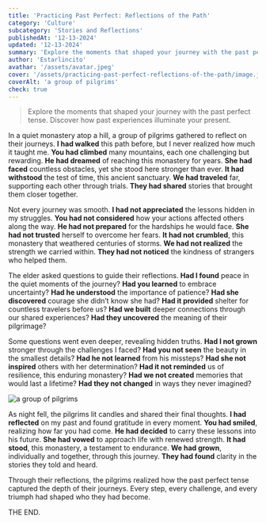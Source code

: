 ```yaml
---
title: 'Practicing Past Perfect: Reflections of the Path'
category: 'Culture'
subcategory: 'Stories and Reflections'
publishedAt: '12-13-2024'
updated: '12-13-2024'
summary: 'Explore the moments that shaped your journey with the past perfect tense. Discover how past experiences illuminate your present.'
author: 'Estarlincito'
avathar: '/assets/avatar.jpeg'
cover: '/assets/practicing-past-perfect-reflections-of-the-path/image.jpeg'
coverAlt: 'a group of pilgrims'
check: true
---
```


<Introduction>

> Explore the moments that shaped your journey with the past perfect tense. Discover how past experiences illuminate your present.

</Introduction>

<Contents>

In a quiet monastery atop a hill, a group of pilgrims gathered to reflect on their journeys. **I had walked** this path before, but I never realized how much it taught me. **You had climbed** many mountains, each one challenging but rewarding. **He had dreamed** of reaching this monastery for years. **She had faced** countless obstacles, yet she stood here stronger than ever. **It had withstood** the test of time, this ancient sanctuary. **We had traveled** far, supporting each other through trials. **They had shared** stories that brought them closer together.

Not every journey was smooth. **I had not appreciated** the lessons hidden in my struggles. **You had not considered** how your actions affected others along the way. **He had not prepared** for the hardships he would face. **She had not trusted** herself to overcome her fears. **It had not crumbled**, this monastery that weathered centuries of storms. **We had not realized** the strength we carried within. **They had not noticed** the kindness of strangers who helped them.

The elder asked questions to guide their reflections. **Had I found** peace in the quiet moments of the journey? **Had you learned** to embrace uncertainty? **Had he understood** the importance of patience? **Had she discovered** courage she didn’t know she had? **Had it provided** shelter for countless travelers before us? **Had we built** deeper connections through our shared experiences? **Had they uncovered** the meaning of their pilgrimage?

Some questions went even deeper, revealing hidden truths. **Had I not grown** stronger through the challenges I faced? **Had you not seen** the beauty in the smallest details? **Had he not learned** from his missteps? **Had she not inspired** others with her determination? **Had it not reminded** us of resilience, this enduring monastery? **Had we not created** memories that would last a lifetime? **Had they not changed** in ways they never imagined?

<Image
  alt='a group of pilgrims'
  src='/assets/practicing-past-perfect-reflections-of-the-path/image1.jpeg'
/>

As night fell, the pilgrims lit candles and shared their final thoughts. **I had reflected** on my past and found gratitude in every moment. **You had smiled**, realizing how far you had come. **He had decided** to carry these lessons into his future. **She had vowed** to approach life with renewed strength. **It had stood**, this monastery, a testament to endurance. **We had grown**, individually and together, through this journey. **They had found** clarity in the stories they told and heard.

Through their reflections, the pilgrims realized how the past perfect tense captured the depth of their journeys. Every step, every challenge, and every triumph had shaped who they had become.

THE END.

</Contents>
